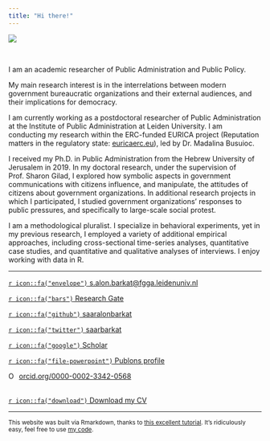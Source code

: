---
title: "Hi there!"
---

<div style="width:150px; height=150px">
![](images/saaralonbarkat.jpg)
</div>
 
<br>

I am an academic researcher of Public Administration and Public Policy. 

My main research interest is in the interrelations between modern government bureaucratic organizations and their external audiences, and their implications for democracy.

I am currently working as a postdoctoral researcher of Public Administration at the Institute of Public Administration at Leiden University. I am conducting my research within the ERC-funded EURICA project (Reputation matters in the regulatory state: [euricaerc.eu](http://euricaerc.eu/)), led by Dr. Madalina Busuioc. 

I received my Ph.D. in Public Administration from the Hebrew University of Jerusalem in 2019. In my doctoral research, under the supervision of Prof. Sharon Gilad, I explored how symbolic aspects in government communications with citizens influence, and manipulate, the attitudes of citizens about government organizations. In additional research projects in which I participated, I studied government organizations' responses to public pressures, and specifically to large-scale social protest.

I am a methodological pluralist. I specialize in behavioral experiments, yet in my previous research, I employed a variety of additional empirical approaches, including cross-sectional time-series analyses, quantitative case studies, and quantitative and qualitative analyses of interviews. I enjoy working with data in R.


---

[`r icon::fa("envelope")` s.alon.barkat@fgga.leidenuniv.nl](mailto:s.alon.barkat@fgga.leidenuniv.nl)

[`r icon::fa("bars")` Research Gate](https://www.researchgate.net/profile/Saar_Alon-Barkat)  

[`r icon::fa("github")` saaralonbarkat](https://github.com/saaralonbarkat)

[`r icon::fa("twitter")` saarbarkat](https://twitter.com/saarbarkat)

[`r icon::fa("google")` Scholar](https://scholar.google.co.il/citations?user=KF2FL04AAAAJ&hl=en&oi=ao)

[`r icon::fa("file-powerpoint")` Publons profile](https://publons.com/researcher/1367408/saar-alon-barkat/)

<div itemscope itemtype="https://schema.org/Person"><a itemprop="sameAs" content="https://orcid.org/0000-0002-3342-0568" href="https://orcid.org/0000-0002-3342-0568" target="orcid.widget" rel="noopener noreferrer" style="vertical-align:top;"><img src="https://orcid.org/sites/default/files/images/orcid_16x16.png" style="width:1em;margin-right:.5em;" alt="ORCID iD icon">orcid.org/0000-0002-3342-0568</a></div>

<br>
[`r icon::fa("download")` Download my CV](https://github.com/saaralonbarkat/site/raw/master/files/Saar%20Alon-Barkat%20CV%2004.10.19.pdf) 




---

<sub>This website was built via Rmarkdown, thanks to [this excellent tutorial](http://nickstrayer.me/RMarkdown_Sites_tutorial/). It's ridiculously easy, feel free to use [my code](https://github.com/saaralonbarkat/personal-site).</sub>   


